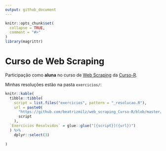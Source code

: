 ```yaml
---
output: github_document
---
```



```r
knitr::opts_chunk$set(
  collapse = TRUE,
  comment = "#>"
)
library(magrittr)
```

# Curso de Web Scraping

Participação como __aluna__ no curso de [Web Scraping](https://curso-r.github.io/202011-web-scraping/) da [Curso-R](https://www.curso-r.com/).

Minhas resoluções estão na pasta `exercicios/`:

```r

knitr::kable(
  tibble::tibble(
    script = list.files("exercicios", pattern = "_resolucao.R"),
    url = paste0(
      "https://github.com/beatrizmilz/web_scraping_Curso-R/blob/master/exercicios/",
      script
    ),
  `Exercícios Resolvidos` = glue::glue("[{script}]({url})")
  ) %>%
    dplyr::select(3)
  
)
```

